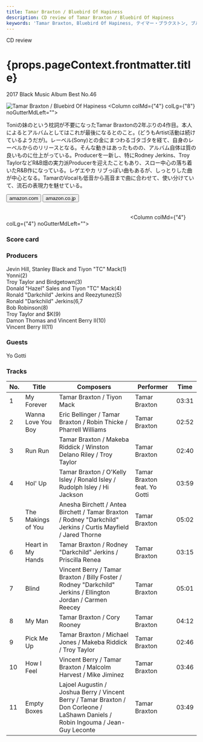 ```yaml
---
title: Tamar Braxton / Bluebird Of Hapiness
description: CD review of Tamar Braxton / Bluebird Of Hapiness
keywords: 'Tamar Braxton, Bluebird Of Hapiness, テイマー・ブラクストン, ブルーバーズ・オブ・ハピネス'
---
```




<p className="largeP">CD review</p>
<h1 className="h1--no--margin">{props.pageContext.frontmatter.title}</h1>
<p className="largeP"><Link to="/best50/2017/">2017 Black Music Album Best No.46</Link></p>

<Row  className="image-card-group">
	<Column colMd={"3"} colLg={"4"} noGutterMdLeft="">
       <ImageCard>

![Tamar Braxton / Bluebird Of Hapiness](../../images/cd/tamarbraxton3L.jpg) 
</ImageCard>
	</Column>
	<Column colMd={"4"} colLg={"8"} noGutterMdLeft="">
	<p>
	Toniの妹のという枕詞が不要になったTamar Braxtonの2年ぶりの4作目。本人によるとアルバムとしてはこれが最後になるとのこと。(どうもArtist活動は続けているようだが)。レーベル(Sony)との金にまつわるゴタゴタを経て、自身のレーベルからのリリースとなる。そんな動きはあったものの、アルバム自体は質の良いものに仕上がっている。Producerを一新し、特にRodney Jerkins、Troy TaylorなどR&B畑の実力派Producerを迎えたこともあり、スロー中心の落ち着いたR&B作になっている。レゲエやカ
	リブっぽい曲もあるが、しっとりした曲が中心となる。TamarのVocalも低音から高音まで曲に合わせて、使い分けていて、流石の表現力を魅せている。</p>
	<div>
	  <Button className="button-right-mergin"  href="https://amzn.to/3hmHgHc" kind="primary" size="small" renderIcon={ArrowUpRight24}>
      amazon.com
    </Button>
    <Button className="button-right-mergin"  href="https://amzn.to/2OHxVx4" kind="secondary" size="small" renderIcon={ArrowUpRight24}>
      amazon.co.jp
    </Button>
	</div>
	<a href="https://geo.music.apple.com/jp/album/bluebird-of-happiness/1280601762?mt=1&app=music&ls=1&at=11lcug" style="display:inline-block;overflow:hidden;background:url(https://linkmaker.itunes.apple.com/ja-jp/lockup.svg?releaseDate=2017-09-29&kind=album&bubble=apple_music&style=mono-black) no-repeat;width:180px;height:45px;"></a>
	<a href="https://geo.music.apple.com/jp/album/bluebird-of-happiness/1280601762?app=itunes&at=11lcug" style="display:inline-block;overflow:hidden;background:url(https://linkmaker.itunes.apple.com/ja-jp/badge-lrg.svg?releaseDate=2017-09-29T00:00:00Z&kind=album&bubble=itunes_music) no-repeat;width:140px;height:45px;"></a>
	</Column>
</Row>
<Row >
	<Column colMd={"4"} colLg={"4"} noGutterMdLeft="">
<div>
    <h3>Score card</h3>
	<SliderJS1 value="5" />
    <SliderJS2 value="1" />
	<SliderJS3 value="1" />
    <SliderJS4 value="8" />
</div>
</Column>
<Column colMd={"8"} colLg={"8"} noGutterMdLeft="">
<div>
<h3>Producers</h3>
<p>
Jevin Hill, Stanley Black and Tiyon "TC" Mack(1)
<br/>Yonni(2)
<br/>Troy Taylor and Birdgetown(3)
<br/>Donald "Hazel" Sales and Tiyon "TC" Mack(4)
<br/>Ronald "Darkchild" Jerkins and Reezytunez(5)
<br/>Ronald "Darkchild" Jerkins(6,7
<br/>Bob Robinson(8)
<br/>Troy Taylor and $K(9)
<br/>Damon Thomas and Vincent Berry II(10)
<br/>Vincent Berry II(11)
</p>
<h3>Guests</h3>
<p>
Yo Gotti
</p>
</div>
</Column>
</Row>

<h3>Tracks</h3>

| No. |	 Title             |	 Composers                                                                                                                      |	 Performer                 | Time  |
| --- |	------------------ | ---------------------------------------------------------------------------------------------------------------------------------- | ---------------------------- | ----- |
| 1	  |	My Forever         | Tamar Braxton / Tiyon Mack                                                                                                        	| Tamar Braxton                | 03:31 |
| 2	  |	Wanna Love You Boy | Eric Bellinger / Tamar Braxton / Robin Thicke / Pharrell Williams                                                                 	| Tamar Braxton                | 02:52 |
| 3	  |	Run Run            | Tamar Braxton / Makeba Riddick / Winston Delano Riley / Troy Taylor                                                               	| Tamar Braxton                | 02:40 |
| 4	  |	Hol' Up            | Tamar Braxton / O'Kelly Isley / Ronald Isley / Rudolph Isley / Hi Jackson                                                         	| Tamar Braxton feat. Yo Gotti | 03:59 |
| 5	  |	The Makings of You | Anesha Birchett / Antea Birchett / Tamar Braxton / Rodney "Darkchild" Jerkins / Curtis Mayfield / Jared Thorne                    	| Tamar Braxton                | 05:02 |
| 6	  |	Heart in My Hands  | Tamar Braxton / Rodney "Darkchild" Jerkins / Priscilla Renea                                                                      	| Tamar Braxton                | 03:15 |
| 7	  |	Blind              | Vincent Berry / Tamar Braxton / Billy Foster / Rodney "Darkchild" Jerkins / Ellington Jordan / Carmen Reecey                      	| Tamar Braxton                | 05:01 |
| 8	  |	My Man             | Tamar Braxton / Cory Rooney                                                                                                       	| Tamar Braxton                | 04:12 |
| 9	  |	Pick Me Up         | Tamar Braxton / Michael Jones / Makeba Riddick / Troy Taylor                                                                      	| Tamar Braxton                | 02:46 |
| 10  |	How I Feel         | Vincent Berry / Tamar Braxton / Malcolm Harvest / Mike Jiminez                                                                    	| Tamar Braxton                | 03:46 |
| 11  |	Empty Boxes        | Lajoel Augustin / Joshua Berry / Vincent Berry / Tamar Braxton / Don Corleone / LaShawn Daniels / Robin Ingouma / Jean-Guy Leconte	| Tamar Braxton                | 03:49 |
